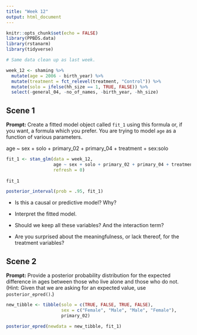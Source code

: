 ```yaml
---
title: "Week 12"
output: html_document
---
```


```r
knitr::opts_chunk$set(echo = FALSE)
library(PPBDS.data)
library(rstanarm)
library(tidyverse)

# Same data clean up as last week.

week_12 <- shaming %>% 
  mutate(age = 2006 - birth_year) %>% 
  mutate(treatment = fct_relevel(treatment, "Control")) %>% 
  mutate(solo = ifelse(hh_size == 1, TRUE, FALSE)) %>% 
  select(-general_04, -no_of_names, -birth_year, -hh_size) 
```


## Scene 1

**Prompt:** Create a fitted model object called `fit_1` using this formula or, if you want, a formula which you prefer. You are trying to model `age` as a function of various parameters.

age ~ sex + solo + primary_02 + primary_04 + treatment + sex:solo
                    
```r

fit_1 <- stan_glm(data = week_12,
                  age ~ sex + solo + primary_02 + primary_04 + treatment + sex:solo,
                  refresh = 0)
  
fit_1

posterior_interval(prob = .95, fit_1)

```
  
                  
* Is this a causal or predictive model? Why?



* Interpret the fitted model. 



* Should we keep all these variables? And the interaction term?



* Are you surprised about the meaningfulness, or lack thereof, for the treatment variables?




## Scene 2

**Prompt:** Provide a posterior probability distribution for the expected difference in ages between those who live alone and those who do not. (Hint: Given that we are asking for an expected value, use `posterior_epred()`.)

```r

new_tibble <- tibble(solo = c(TRUE, FALSE, TRUE, FALSE),
                     sex = c("Female", "Male", "Male", "Female"),
                     primary_02)

posterior_epred(newdata = new_tibble, fit_1)

```






